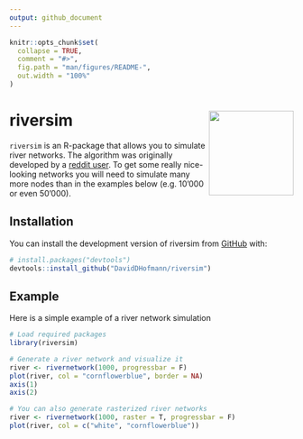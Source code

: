 ```yaml
---
output: github_document
---
```


<!-- README.md is generated from README.Rmd. Please edit that file -->

```r
knitr::opts_chunk$set(
  collapse = TRUE,
  comment = "#>",
  fig.path = "man/figures/README-",
  out.width = "100%"
)
```

# riversim <img src="man/figures/riversim.png" align="right" width="150" height="150"/>
`riversim` is an R-package that allows you to simulate river networks. The
algorithm was originally developed by a [reddit
user](https://www.reddit.com/r/proceduralgeneration/comments/ftgbgo/ive_been_working_on_an_algorithm_to_efficiently/).
To get some really nice-looking networks you will need to simulate many more
nodes than in the examples below (e.g. 10'000 or even 50'000).

## Installation
You can install the development version of riversim from
[GitHub](https://github.com/) with:

``` r
# install.packages("devtools")
devtools::install_github("DavidDHofmann/riversim")
```

## Example
Here is a simple example of a river network simulation

```r
# Load required packages
library(riversim)

# Generate a river network and visualize it
river <- rivernetwork(1000, progressbar = F)
plot(river, col = "cornflowerblue", border = NA)
axis(1)
axis(2)

# You can also generate rasterized river networks
river <- rivernetwork(1000, raster = T, progressbar = F)
plot(river, col = c("white", "cornflowerblue"))
```